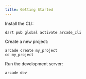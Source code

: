 ```yaml
---
title: Getting Started
---
```


Install the CLI:

```shell
dart pub global activate arcade_cli
```

Create a new project:

```shell
arcade create my_project
cd my_project
```

Run the development server:

```shell
arcade dev
```
